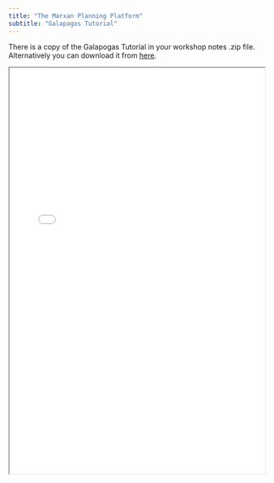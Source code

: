 ```yaml
---
title: "The Marxan Planning Platform"
subtitle: "Galapagos Tutorial"
---
```


There is a copy of the Galapogas Tutorial in your workshop notes .zip file. Alternatively you can download it from [here](resources/Marxan_newMaPP_Tutorial_Galapagos_Oct2024.pdf).

```{=html}
<iframe width="100%", height = "800px", src="resources/Marxan_newMaPP_Tutorial_Galapagos_Oct2024.pdf", title="The Marxan Planning Platform: Galapagos Tutorial"></iframe>
```
